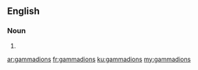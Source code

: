 ==English==

===Noun===
{{head|en|noun plural form}}

# {{plural of|gammadion|lang=en}}

[[ar:gammadions]]
[[fr:gammadions]]
[[ku:gammadions]]
[[my:gammadions]]